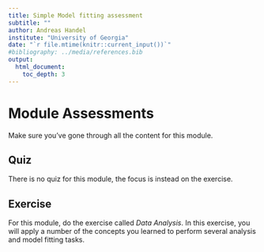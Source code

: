 ```yaml
---
title: Simple Model fitting assessment
subtitle: ""
author: Andreas Handel
institute: "University of Georgia"
date: "`r file.mtime(knitr::current_input())`"
#bibliography: ../media/references.bib
output: 
  html_document:
    toc_depth: 3
---
```




# Module Assessments

Make sure you've gone through all the content for this module.


## Quiz

There is no quiz for this module, the focus is instead on the exercise.


## Exercise

For this module, do the exercise called _Data Analysis_. In this exercise, you will apply a number of the concepts you learned to perform several analysis and model fitting tasks.




